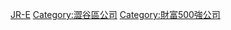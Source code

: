 {{catmore}}
{{Commonscat|JR East}}
{{DEFAULTSORT:East Japan Railway Company}}
[[Category:日本鐵路公司|JR-E]]
[[Category:澀谷區公司|Category:澀谷區公司]]
[[Category:財富500強公司|Category:財富500強公司]]